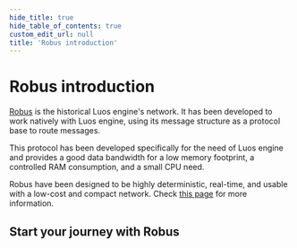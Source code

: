 ```yaml
---
hide_title: true
hide_table_of_contents: true
custom_edit_url: null
title: 'Robus introduction'
---
```



# Robus introduction

[Robus](https://github.com/Luos-io/luos_engine/tree/main/network/robus) is the historical Luos engine's network. It has been developed to work natively with Luos engine, using its message structure as a protocol base to route messages.

This protocol has been developed specifically for the need of Luos engine and provides a good data bandwidth for a low memory footprint, a controlled RAM consumption, and a small CPU need.

Robus have been designed to be highly deterministic, real-time, and usable with a low-cost and compact network. Check [this page](../../hardware-consideration/minimum-requirements.mdx) for more information.

## Start your journey with Robus

<ToolsCard data={dataJson} />
